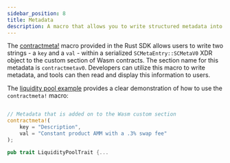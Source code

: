 ```yaml
---
sidebar_position: 8
title: Metadata
description: A macro that allows you to write structured metadata into the Wasm custom section.
---
```


The [contractmeta!] macro provided in the Rust SDK allows users to write two
strings - a `key` and a `val` - within a serialized `SCMetaEntry::SCMetaV0` XDR
object to the custom section of Wasm contracts. The section name for this
metadata is `contractmetav0`. Developers can utilize this macro to write
metadata, and tools can then read and display this information to users.

The [liquidity pool example] provides a clear demonstration of how to use the
`contractmeta!` macro:

```rust

// Metadata that is added on to the Wasm custom section
contractmeta!(
    key = "Description",
    val = "Constant product AMM with a .3% swap fee"
);

pub trait LiquidityPoolTrait {...
```

[contractmeta!]: https://docs.rs/soroban-sdk/0.9.2/soroban_sdk/macro.contractmeta.html
[liquidity pool example]: https://github.com/stellar/soroban-examples/blob/v0.9.2/liquidity_pool/src/lib.rs#L152-L155
